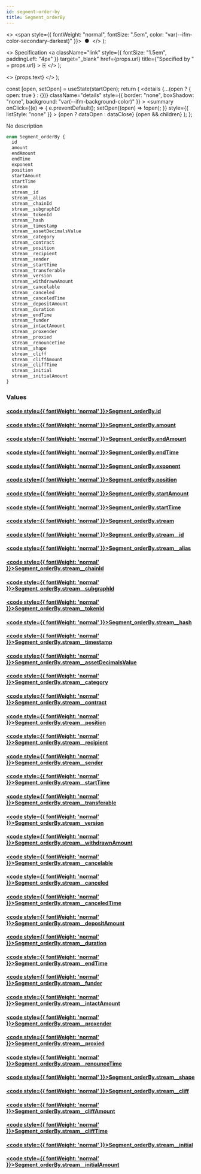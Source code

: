 ```yaml
---
id: segment-order-by
title: Segment_orderBy
---
```


<head>
  <meta content="noindex" name="robots" />
  <meta charset="utf-8" />
</head>

  <>
    <span style={{ fontWeight: "normal", fontSize: ".5em", color: "var(--ifm-color-secondary-darkest)" }}>
      &nbsp;●&nbsp;
    </span>
  </>
);

  <>
    Specification
    <a
      className="link"
      style={{ fontSize: "1.5em", paddingLeft: "4px" }}
      target="_blank"
      href={props.url}
      title={"Specified by " + props.url}
    >
      ⎘
    </a>
  </>
);

  <>
    <span className={props.class}>{props.text}</span>
  </>
);


  const [open, setOpen] = useState(startOpen);
  return (
    <details
      {...(open ? { open: true } : {})}
      className="details"
      style={{ border: "none", boxShadow: "none", background: "var(--ifm-background-color)" }}
    >
      <summary
        onClick={(e) => {
          e.preventDefault();
          setOpen((open) => !open);
        }}
        style={{ listStyle: "none" }}
      >
        {open ? dataOpen : dataClose}
      </summary>
      {open && children}
    </details>
  );
};

No description

```graphql
enum Segment_orderBy {
  id
  amount
  endAmount
  endTime
  exponent
  position
  startAmount
  startTime
  stream
  stream__id
  stream__alias
  stream__chainId
  stream__subgraphId
  stream__tokenId
  stream__hash
  stream__timestamp
  stream__assetDecimalsValue
  stream__category
  stream__contract
  stream__position
  stream__recipient
  stream__sender
  stream__startTime
  stream__transferable
  stream__version
  stream__withdrawnAmount
  stream__cancelable
  stream__canceled
  stream__canceledTime
  stream__depositAmount
  stream__duration
  stream__endTime
  stream__funder
  stream__intactAmount
  stream__proxender
  stream__proxied
  stream__renounceTime
  stream__shape
  stream__cliff
  stream__cliffAmount
  stream__cliffTime
  stream__initial
  stream__initialAmount
}
```

### Values

#### [<code style={{ fontWeight: 'normal' }}>Segment_orderBy.<b>id</b></code>](#)

#### [<code style={{ fontWeight: 'normal' }}>Segment_orderBy.<b>amount</b></code>](#)

#### [<code style={{ fontWeight: 'normal' }}>Segment_orderBy.<b>endAmount</b></code>](#)

#### [<code style={{ fontWeight: 'normal' }}>Segment_orderBy.<b>endTime</b></code>](#)

#### [<code style={{ fontWeight: 'normal' }}>Segment_orderBy.<b>exponent</b></code>](#)

#### [<code style={{ fontWeight: 'normal' }}>Segment_orderBy.<b>position</b></code>](#)

#### [<code style={{ fontWeight: 'normal' }}>Segment_orderBy.<b>startAmount</b></code>](#)

#### [<code style={{ fontWeight: 'normal' }}>Segment_orderBy.<b>startTime</b></code>](#)

#### [<code style={{ fontWeight: 'normal' }}>Segment_orderBy.<b>stream</b></code>](#)

#### [<code style={{ fontWeight: 'normal' }}>Segment_orderBy.<b>stream\_\_id</b></code>](#)

#### [<code style={{ fontWeight: 'normal' }}>Segment_orderBy.<b>stream\_\_alias</b></code>](#)

#### [<code style={{ fontWeight: 'normal' }}>Segment_orderBy.<b>stream\_\_chainId</b></code>](#)

#### [<code style={{ fontWeight: 'normal' }}>Segment_orderBy.<b>stream\_\_subgraphId</b></code>](#)

#### [<code style={{ fontWeight: 'normal' }}>Segment_orderBy.<b>stream\_\_tokenId</b></code>](#)

#### [<code style={{ fontWeight: 'normal' }}>Segment_orderBy.<b>stream\_\_hash</b></code>](#)

#### [<code style={{ fontWeight: 'normal' }}>Segment_orderBy.<b>stream\_\_timestamp</b></code>](#)

#### [<code style={{ fontWeight: 'normal' }}>Segment_orderBy.<b>stream\_\_assetDecimalsValue</b></code>](#)

#### [<code style={{ fontWeight: 'normal' }}>Segment_orderBy.<b>stream\_\_category</b></code>](#)

#### [<code style={{ fontWeight: 'normal' }}>Segment_orderBy.<b>stream\_\_contract</b></code>](#)

#### [<code style={{ fontWeight: 'normal' }}>Segment_orderBy.<b>stream\_\_position</b></code>](#)

#### [<code style={{ fontWeight: 'normal' }}>Segment_orderBy.<b>stream\_\_recipient</b></code>](#)

#### [<code style={{ fontWeight: 'normal' }}>Segment_orderBy.<b>stream\_\_sender</b></code>](#)

#### [<code style={{ fontWeight: 'normal' }}>Segment_orderBy.<b>stream\_\_startTime</b></code>](#)

#### [<code style={{ fontWeight: 'normal' }}>Segment_orderBy.<b>stream\_\_transferable</b></code>](#)

#### [<code style={{ fontWeight: 'normal' }}>Segment_orderBy.<b>stream\_\_version</b></code>](#)

#### [<code style={{ fontWeight: 'normal' }}>Segment_orderBy.<b>stream\_\_withdrawnAmount</b></code>](#)

#### [<code style={{ fontWeight: 'normal' }}>Segment_orderBy.<b>stream\_\_cancelable</b></code>](#)

#### [<code style={{ fontWeight: 'normal' }}>Segment_orderBy.<b>stream\_\_canceled</b></code>](#)

#### [<code style={{ fontWeight: 'normal' }}>Segment_orderBy.<b>stream\_\_canceledTime</b></code>](#)

#### [<code style={{ fontWeight: 'normal' }}>Segment_orderBy.<b>stream\_\_depositAmount</b></code>](#)

#### [<code style={{ fontWeight: 'normal' }}>Segment_orderBy.<b>stream\_\_duration</b></code>](#)

#### [<code style={{ fontWeight: 'normal' }}>Segment_orderBy.<b>stream\_\_endTime</b></code>](#)

#### [<code style={{ fontWeight: 'normal' }}>Segment_orderBy.<b>stream\_\_funder</b></code>](#)

#### [<code style={{ fontWeight: 'normal' }}>Segment_orderBy.<b>stream\_\_intactAmount</b></code>](#)

#### [<code style={{ fontWeight: 'normal' }}>Segment_orderBy.<b>stream\_\_proxender</b></code>](#)

#### [<code style={{ fontWeight: 'normal' }}>Segment_orderBy.<b>stream\_\_proxied</b></code>](#)

#### [<code style={{ fontWeight: 'normal' }}>Segment_orderBy.<b>stream\_\_renounceTime</b></code>](#)

#### [<code style={{ fontWeight: 'normal' }}>Segment_orderBy.<b>stream\_\_shape</b></code>](#)

#### [<code style={{ fontWeight: 'normal' }}>Segment_orderBy.<b>stream\_\_cliff</b></code>](#)

#### [<code style={{ fontWeight: 'normal' }}>Segment_orderBy.<b>stream\_\_cliffAmount</b></code>](#)

#### [<code style={{ fontWeight: 'normal' }}>Segment_orderBy.<b>stream\_\_cliffTime</b></code>](#)

#### [<code style={{ fontWeight: 'normal' }}>Segment_orderBy.<b>stream\_\_initial</b></code>](#)

#### [<code style={{ fontWeight: 'normal' }}>Segment_orderBy.<b>stream\_\_initialAmount</b></code>](#)
